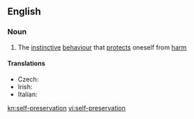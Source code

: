 ==English==

===Noun===
{{wikipedia}}
{{en-noun|sg=[[self]]-[[preservation]]|-}}

# The [[instinctive]] [[behaviour]] that [[protect]]s oneself from [[harm]]

====Translations====
* Czech: {{t-|cs|sebezáchova|f}}
* Irish: {{t-|ga|féinchaomhnú|m|xs=Irish}}
* Italian: {{t-|it|autoconservazione|f}}

[[kn:self-preservation]]
[[vi:self-preservation]]